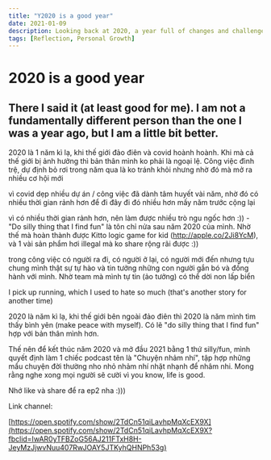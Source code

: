 ```yaml
---
title: "Y2020 is a good year"
date: 2021-01-09
description: Looking back at 2020, a year full of changes and challenges.
tags: [Reflection, Personal Growth]
---
```


# 2020 is a good year

## There I said it (at least good for me). I am not a fundamentally different person than the one I was a year ago, but I am a little bit better.

2020 là 1 năm kì lạ, khi thế giới đảo điên và covid hoành hoành. Khi mà cả thế giới bị ảnh hưởng thì bản thân mình ko phải là ngoại lệ. Công việc đình trệ, dự định bỏ rơi trong năm qua là ko tránh khỏi nhưng nhờ đó mà mở ra nhiều cơ hội mới

vì covid dẹp nhiều dự án / công việc đã dành tâm huyết vài năm, nhờ đó có nhiều thời gian rảnh hơn để đi đây đi đó nhiều hơn mấy năm trước cộng lại

vì có nhiều thời gian rảnh hơn, nên làm được nhiều trò ngu ngốc hơn :)) - "Do silly thing that I find fun" là tôn chỉ nửa sau năm 2020 của mình. Nhờ thế mà hoàn thành được Kitto logic game for kid (http://apple.co/2Ji8YcM), và 1 vài sản phẩm hơi illegal mà ko share rộng rãi được :))

trong công việc có người ra đi, có người ở lại, có người mới đến nhưng tựu chung mình thật sự tự hào và tin tưởng những con người gắn bó và đồng hành với mình. Nhờ team mà mình tự tin (ảo tưởng) có thể dời non lấp biển

I pick up running, which I used to hate so much (that's another story for another time)

2020 là năm kì lạ, khi thế giới bên ngoài đảo điên thì 2020 là năm mình tìm thấy bình yên (make peace with myself). Có lẽ "do silly thing that I find fun" hợp với bản thân mình hơn.

Thế nên để kết thúc năm 2020 và mở đầu 2021 bằng 1 thứ silly/fun, mình quyết định làm 1 chiếc podcast tên là "Chuyện nhảm nhí", tập hợp những mẩu chuyện đời thường nho nhỏ nhảm nhí nhặt nhạnh để nhâm nhi. Mong rằng nghe xong mọi người sẽ cười vì you know, life is good.

Nhớ like và share để ra ep2 nha :)))

Link channel:

[https://open.spotify.com/show/2TdCn51qiLavhpMqXcEX9X](https://open.spotify.com/show/2TdCn51qiLavhpMqXcEX9X?fbclid=IwAR0yTFBZoG56AJ211FTxH8H-JeyMzJjwvNuu407RwJOAY5JTKyhQHNPh53g)
